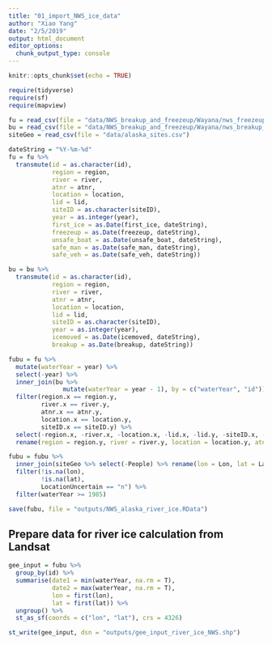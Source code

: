 ```yaml
---
title: "01_import_NWS_ice_data"
author: "Xiao Yang"
date: "2/5/2019"
output: html_document
editor_options: 
  chunk_output_type: console
---
```


```r
knitr::opts_chunk$set(echo = TRUE)

require(tidyverse)
require(sf)
require(mapview)
```

```r
fu = read_csv(file = "data/NWS_breakup_and_freezeup/Wayana/nws_freezeup_nogeo.csv")
bu = read_csv(file = "data/NWS_breakup_and_freezeup/Wayana/nws_breakup_nogeo.csv")
siteGeo = read_csv(file = "data/alaska_sites.csv")

dateString = "%Y-%m-%d"
fu = fu %>% 
  transmute(id = as.character(id),
            region = region,
            river = river, 
            atnr = atnr, 
            location = location,
            lid = lid,
            siteID = as.character(siteID),
            year = as.integer(year),
            first_ice = as.Date(first_ice, dateString),
            freezeup = as.Date(freezeup, dateString),
            unsafe_boat = as.Date(unsafe_boat, dateString),
            safe_man = as.Date(safe_man, dateString),
            safe_veh = as.Date(safe_veh, dateString))

bu = bu %>% 
  transmute(id = as.character(id),
            region = region,
            river = river, 
            atnr = atnr, 
            location = location,
            lid = lid,
            siteID = as.character(siteID),
            year = as.integer(year),
            icemoved = as.Date(icemoved, dateString),
            breakup = as.Date(breakup, dateString))

fubu = fu %>% 
  mutate(waterYear = year) %>% 
  select(-year) %>% 
  inner_join(bu %>% 
               mutate(waterYear = year - 1), by = c("waterYear", "id")) %>% 
  filter(region.x == region.y,
         river.x == river.y,
         atnr.x == atnr.y,
         location.x == location.y,
         siteID.x == siteID.y) %>% 
  select(-region.x, -river.x, -location.x, -lid.x, -lid.y, -siteID.x, -siteID.y, -atnr.x) %>% 
  rename(region = region.y, river = river.y, location = location.y, atnr = atnr.y)

fubu = fubu %>% 
  inner_join(siteGeo %>% select(-People) %>% rename(lon = Lon, lat = Lat), by = c("river", "atnr", "location")) %>% 
  filter(!is.na(lon),
         !is.na(lat),
         LocationUncertain == "n") %>% 
  filter(waterYear >= 1985)

save(fubu, file = "outputs/NWS_alaska_river_ice.RData")
```

## Prepare data for river ice calculation from Landsat

```r
gee_input = fubu %>% 
  group_by(id) %>% 
  summarise(date1 = min(waterYear, na.rm = T),
            date2 = max(waterYear, na.rm = T),
            lon = first(lon),
            lat = first(lat)) %>% 
  ungroup() %>% 
  st_as_sf(coords = c("lon", "lat"), crs = 4326)

st_write(gee_input, dsn = "outputs/gee_input_river_ice_NWS.shp")
```

